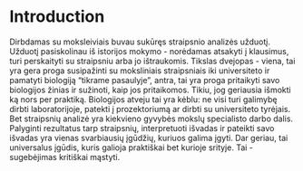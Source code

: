 # Introduction {#intro}

Dirbdamas su moksleiviais buvau sukūręs straipsnio analizės užduotį. Užduotį pasiskolinau iš istorijos mokymo - norėdamas atsakyti į klausimus, turi perskaityti su straipsniu arba jo ištraukomis. Tikslas dvejopas - viena, tai yra gera proga susipažinti su moksliniais straipsniais iki universiteto ir pamatyti biologiją "tikrame pasaulyje", antra,  tai yra proga pritaikyti savo biologijos žinias ir sužinoti, kaip jos pritaikomos. Tikiu, jog geriausia išmokti ką nors per praktiką. Biologijos atveju tai yra kėblu: ne visi turi galimybę dirbti laboratorijoje, patekti į prozektoriumą ar dirbti su universiteto tyrėjais. Bet straipsnių analizė yra kiekvieno gyvybės mokslų specialisto darbo dalis. Palyginti rezultatus tarp straipsnių, interpretuoti išvadas ir pateikti savo išvadas yra vienas svarbiausių įgūdžių, kuriuos galima įgyti. Dar geriau, tai universalus įgūdis, kuris galioja praktiškai bet kurioje srityje. Tai - sugebėjimas kritiškai mąstyti.

